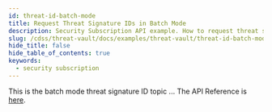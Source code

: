```yaml
---
id: threat-id-batch-mode
title: Request Threat Signature IDs in Batch Mode
description: Security Subscription API example. How to request threat signature IDs in batch mode.
slug: /cdss/threat-vault/docs/examples/threat-vault/threat-id-batch-mode
hide_title: false
hide_table_of_contents: true
keywords:
  - security subscription
---
```


This is the batch mode threat signature ID topic ...
The API Reference is [here](/cdss/threat-vault/api/advanced-threat-prevention#operation/threats).
